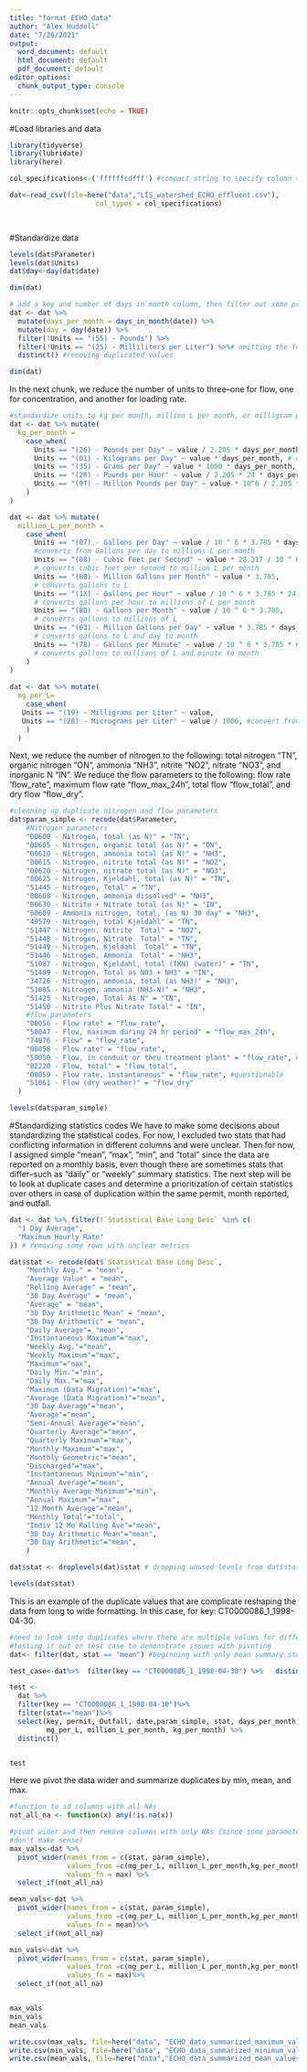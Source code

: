 ```yaml
---
title: "format ECHO data"
author: "Alex Huddell"
date: "7/28/2021"
output:
  word_document: default
  html_document: default
  pdf_document: default
editor_options:
  chunk_output_type: console
---
```


```r
knitr::opts_chunk$set(echo = TRUE)
```

#Load libraries and data

```r
library(tidyverse)
library(lubridate)
library(here)

col_specifications<-('ffffffcdfff') #compact string to specify column types

dat<-read_csv(file=here("data","LIS_watershed_ECHO_effluent.csv"), 
                     col_types = col_specifications)

          
```


#Standardize data

```r
levels(dat$Parameter)
levels(dat$Units)
dat$day<-day(dat$date)

dim(dat)

# add a key and number of days in month column, then filter out some problematic units
dat <- dat %>%
  mutate(days_per_month = days_in_month(date)) %>%
  mutate(day = day(date)) %>%
  filter(!Units == "(55) - Pounds") %>%
  filter(!Units == "(25) - Milliliters per Liter") %>%# omitting the few observations of these unclear units
  distinct() #removing duplicated values

dim(dat)

```

In the next chunk, we reduce the number of units to three--one for flow, one for 
concentration, and another for loading rate. 
```r
#standardize units to kg per month, million L per month, or milligram per liter
dat <- dat %>% mutate(
  kg_per_month =
    case_when(
      Units == "(26) - Pounds per Day" ~ value / 2.205 * days_per_month,
      Units == "(01) - Kilograms per Day" ~ value * days_per_month, # converts per day to per month
      Units == "(35) - Grams per Day" ~ value * 1000 * days_per_month, # converts g to kg and per day to per month
      Units == "(2R) - Pounds per Hour" ~ value / 2.205 * 24 * days_per_month, # converts pounds to kg and hours to months
      Units == "(9T) - Million Pounds per Day" ~ value * 10^6 / 2.205 * days_per_month, # converts millions of pounds to kg per month
    )
)

dat <- dat %>% mutate(
  million_L_per_month =
    case_when(
      Units == "(07) - Gallons per Day" ~ value / 10 ^ 6 * 3.785 * days_per_month,
      #converts from Gallons per day to millions L per month
      Units == "(08) - Cubic Feet per Second" ~ value * 28.317 / 10 ^ 6 * 60 * 60 * 24 * days_per_month,
      # converts cubic feet per second to million L per month
      Units == "(80) - Million Gallons per Month" ~ value * 3.785,
      # converts gallons to L
      Units == "(1X) - Gallons per Hour" ~ value / 10 ^ 6 * 3.785 * 24 * days_per_month,
      # converts gallons per hour to millions of L per month
      Units == "(8D) - Gallons per Month" ~ value / 10 ^ 6 * 3.785,
      # converts gallons to millions of L
      Units == "(03) - Million Gallons per Day" ~ value * 3.785 * days_per_month,
      # converts gallons to L and day to month
      Units == "(78) - Gallons per Minute" ~ value / 10 ^ 6 * 3.785 * 60 * 24 * days_per_month,
      # converts gallons to millions of L and minute to month
    )
)
  
dat <- dat %>% mutate(
  mg_per_L=
    case_when(
   Units == "(19) - Milligrams per Liter" ~ value,
   Units == "(28) - Micrograms per Liter" ~ value / 1000, #convert from micrograms to milligram
    )
  )
```
Next, we reduce the number of nitrogen to the following: total nitrogen "TN",
organic nitrogen "ON", ammonia "NH3", nitrite "NO2", nitrate "NO3", and inorganic N "IN".
We reduce the flow parameters to the following: flow rate 'flow_rate", 
maximum flow rate "flow_max_24h", total flow "flow_total", and dry flow "flow_dry".

```r
#cleaning up duplicate nitrogen and flow parameters 
dat$param_simple <- recode(dat$Parameter,
    #Nitrogen parameters
    "00600 - Nitrogen, total (as N)" = "TN",
    "00605 - Nitrogen, organic total (as N)" = "ON",
    "00610 - Nitrogen, ammonia total (as N)" = "NH3",
    "00615 - Nitrogen, nitrite total (as N)" = "NO2",
    "00620 - Nitrogen, nitrate total (as N)" = "NO3",
    "00625 - Nitrogen, Kjeldahl, total (as N)" = "TN",
    "51445 - Nitrogen, Total" = "TN",
    "00608 - Nitrogen, ammonia dissolved" = "NH3",
    "00630 - Nitrite + Nitrate total (as N)" = "IN",
    "00609 - Ammonia nitrogen, total, (as N) 30 day" = "NH3",
    "49579 - Nitrogen, total Kjeldahl" = "TN",
    "51447 - Nitrogen, Nitrite  Total" = "NO2",
    "51448 - Nitrogen, Nitrate  Total" = "TN",
    "51449 - Nitrogen, Kjeldahl  Total" = "TN",
    "51446 - Nitrogen, Ammonia  Total" = "NH3",
    "51087 - Nitrogen, Kjeldahl, total (TKN) (water)" = "TN",
    "51489 - Nitrogen, Total as NO3 + NH3" = "IN",
    "34726 - Nitrogen, ammonia, total (as NH3)" = "NH3",
    "51085 - Nitrogen, ammonia (NH3-N)" = "NH3",
    "51425 - Nitrogen, Total As N" = "TN",
    "51450 - Nitrite Plus Nitrate Total" = "IN", 
    #flow parameters
    "00056 - Flow rate" = "flow_rate",
    "50047 - Flow, maximum during 24 hr period" = "flow_max_24h",
    "74076 - Flow" = "flow_rate",
    "00058 - Flow rate" = "flow_rate",
    "50050 - Flow, in conduit or thru treatment plant" = "flow_rate", #questionable
    "82220 - Flow, total" = "flow_total",
    "00059 - Flow rate, instantaneous" = "flow_rate", #questionable
    "51061 - Flow (dry weather)" = "flow_dry"
  )

levels(dat$param_simple)

```

#Standardizing statistics codes
We have to make some decisions about standardizing the statistical codes. For now,
I excluded two stats that had conflicting information in different columns and 
were unclear. Then for now, I assigned simple "mean", "max", "min", and "total" 
since the data are reported on a monthly basis, even though there are sometimes
stats that differ--such as "daily" or "weekly" summary statistics. The next step 
will be to look at duplicate cases and determine a prioritization of certain
statistics over others in case of duplication within the same permit, month 
reported, and outfall.

```r

dat <- dat %>% filter(!`Statistical Base Long Desc` %in% c(
  "1 Day Average",
  "Maximum Hourly Rate"
)) # removing some rows with unclear metrics

dat$stat <- recode(dat$`Statistical Base Long Desc`,
    "Monthly Avg." = "mean",
    "Average Value" = "mean",
    "Rolling Average" = "mean",
    "30 Day Average" = "mean",
    "Average" = "mean",
    "30 Day Arithmetic Mean" = "mean",
    "30 Day Arithmetic" = "mean",
    "Daily Average"= "mean",
    "Instantaneous Maximum"="max",
    "Weekly Avg."="mean",
    "Weekly Maximum"="max",
    "Maximum"="max",
    "Daily Min."="min",
    "Daily Max."="max",
    "Maximum (Data Migration)"="max",
    "Average (Data Migration)"="mean",
    "30 Day Average"="mean",
    "Average"="mean",
    "Semi-Annual Average"="mean",
    "Quarterly Average"="mean",
    "Quarterly Maximum"="max",
    "Monthly Maximum"="max",
    "Monthly Geometric"="mean",
    "Discharged"="max",
    "Instantaneous Minimum"="min",
    "Annual Average"="mean",
    "Monthly Average Minimum"="min",
    "Annual Maximum"="max",
    "12 Month Average"="mean",
    "Monthly Total"="total",
    "Indiv 12 Mo Rolling Ave"="mean",
    "30 Day Arithmetic Mean"="mean",
    "30 Day Arithmetic"="mean",
    )

dat$stat <- droplevels(dat)$stat # dropping unused levels from dat$stat

levels(dat$stat)


```

This is an example of the duplicate values that are complicate reshaping the data from long to wide formatting. In this case, for key: CT0000086_1_1998-04-30.

```r
#need to look into duplicates where there are multiple values for different stat columns
#testing it out on test case to demonstrate issues with pivoting
dat<- filter(dat, stat == "mean") #beginning with only mean summary statistics

test_case<-dat%>%  filter(key == "CT0000086_1_1998-04-30") %>%   distinct()

test <- 
  dat %>%
  filter(key == "CT0000086_1_1998-04-30")%>%
  filter(stat=="mean")%>%
  select(key, permit, Outfall, date,param_simple, stat, days_per_month,
         mg_per_L, million_L_per_month, kg_per_month) %>%
  distinct()


test


```

Here we pivot the data wider and summarize duplicates by min, mean, and max.

```r
#function to id columns with all NAs
not_all_na <- function(x) any(!is.na(x))

#pivot wider and then remove columns with only NAs (since some parameter/unit combinations 
#don't make sense)
max_vals<-dat %>%
  pivot_wider(names_from = c(stat, param_simple), 
              values_from =c(mg_per_L, million_L_per_month,kg_per_month),
              values_fn = max) %>%
  select_if(not_all_na)

mean_vals<-dat %>%
  pivot_wider(names_from = c(stat, param_simple), 
              values_from =c(mg_per_L, million_L_per_month,kg_per_month),
              values_fn = mean)%>%
  select_if(not_all_na)

min_vals<-dat %>%
  pivot_wider(names_from = c(stat, param_simple), 
              values_from =c(mg_per_L, million_L_per_month,kg_per_month),
              values_fn = max)%>%
  select_if(not_all_na)


max_vals
min_vals
mean_vals

write.csv(max_vals, file=here("data", "ECHO_data_summarized_maximum_values.csv"),row.names = F)
write.csv(min_vals, file=here("data", "ECHO_data_summarized_minimum_values.csv"), row.names = F)
write.csv(mean_vals, file=here("data","ECHO_data_summarized_mean_values.csv"), row.names = F)


```



